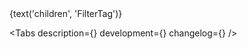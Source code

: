 


<Meta title='Components/Forms/FilterTag' component={FilterTag} id='FilterTag' />

<!-- Canvas -->

<Story name='FilterTag'>
    <div
        style={{
            padding: '8px',
            position: 'absolute',
            top: 0,
            left: 0,
            right: 0,
            bottom: 0,
        }}
    >
        <FilterTag
            size={select('size', SIZES, 's')}
            variant={select('variant', ['default', 'alt'], 'default')}
            disabled={boolean('disabled', false)}
            checked={boolean('checked', false)}
            open={boolean('open', false)}
        >
            {text('children', 'FilterTag')}
        </FilterTag>
    </div>
</Story>

<!-- Docs -->

<ComponentHeader
    name='FilterTag'
    version={version}
    package='@alfalab/core-components/filter-tag'
    design='https://www.figma.com/file/cdNnkh2QdxuvYLrBm4cubM/Web-%3A%3A-Core-Default-Components?node-id=7300%3A40133'
    children='Используется чтобы вывести параметры фильтрации и отобразить примененное значение.'
/>

<Tabs description={<Description />} development={<Development />} changelog={<Changelog />} />
